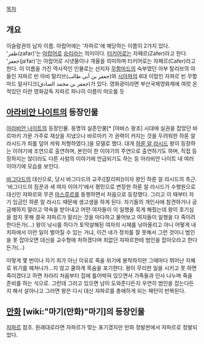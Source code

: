 [[목차]]
== 개요 ==
이슬람권의 남자 이름. 아랍어에는 '자파르'에 해당하는 이름이 2가지 있다. 'ظفر(ẓafar)'는 [[아랍어]]로 [[승리]]라는 의미이다. [[터키어]]로는 자페르(Zafer)라고 한다. 'جعفر(jaʿfar)'는 아랍어로 시냇물이나 개울을 의미하며 터키어로는 자페르(Cafer)라고 한다. 이 이름을 가진 역사적인 인물로는 선지자 [[무함마드]]의 숙부였던 아부 탈리브의 아들인 자파르 빈 아비 탈리브(جعفر بن أبي طالب)와 [[시아파]]의 6대 이맘인 자파르 빈 무함마드 알사디크(جعفر بن محمد الصادق)가 있다. 영화광이라면 부산국제영화제에 여럿 온 적있던 이란 영화감독 자파르 파나히 이름이 떠오를 듯

== [[아라비안 나이트]]의 등장인물 ==
[[아라비안 나이트]]의 등장인물. 동명의 실존인물[* [아바스 왕조] 시대에 실권을 잡았던 바르마키 가문 가주로 재상을 지냈으나 바르마키 가 권력이 커지는 것을 두려워한 하룬 알 라시드가 죄를 덮어 씌워 처형하였다.]을 모델로 했다. 대개 [[하룬 알 라시드]] 왕이 등장하는 이야기에 조연으로 출연하며, 본인이 한 이야기의 주연으로 출연하기도 하며, 직접 등장하지는 않더라도 다른 사람의 이야기에 언급되기도 하는 등 아라비안 나이트 내 여러 이야기에 모습을 보인다.

[[바그다드]]의 대신으로, 당시 바그다드의 교주([칼리파])이자 왕인 하룬 알 라시드의 측근. '바그다드의 짐꾼과 세 여자 이야기'에서 평민으로 변장한 하룬 알 라시드가 수행원으로 대신인 쟈파르와 무관 [[마스루르]]를 동행하면서 처음으로 등장했다. 그리고 이 때부터 자기 임금인 하룬 알 라시드 때문에 생고생을 하게 된다. 자기들의 개인사에 참견하거나 궁금해하지 말라고 약속을 받아내고 어떤 여자들이 이 일행을 묵게 해줬는데 왕이 호기심을 참지 못해 결국 쟈파르가 말리는 것을 마다하고 물어보고 여자들이 일행을 다 죽이려 한다든가(...) 왕이 낚시를 하다가 토막살해된 여자의 시체를 낚아올리고 아니 어떻게 내 치하에서 이런 일이 벌어질 수 있는 거냐, 이건 네가 정치를 잘 못해서 그런 것이니 범인을 못 잡아오면 대신을 교수형에 처하겠다며 죄없던 쟈파르한테 범인을 잡아오라고 한다든가(...)

이렇게 몇 번이나 자기 죄가 아닌 이유로 죽을 위기에 봉착하지만 그때마다 뛰어난 지혜로 위기를 헤쳐나가...지 않고 쿨하게 목숨을 포기한다. 왕이 무리한 일을 시키고 못 하면 죽이겠다고 하면 차라리 처음부터 집에 틀어박혀 있으면서 가족들과 인사 나누며 죽을 준비를 하는 식으로. 그런데 그러고 있으면 남이 도와준다든지 우연히 범인을 잡는다든지 해서 살아나고 그러면 왕은 다시 대신 쟈파르를 총애하게 되는 패턴이 반복된다.

== [[만화]] [wiki:"마기(만화)"마기]의 등장인물 ==
[[쟈파르]] 참조. 원래대로라면 자파르가 맞는 표기겠지만 만화 정발판에서 쟈파르로 정발되었다.
